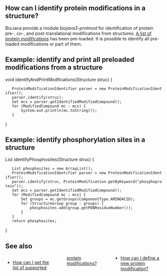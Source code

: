 ==How can I identify protein modifications in a structure?==

BioJava provide a module ''biojava3-protmod'' for identification of protein pre-, co-, and post-translational modifications from structures. [[BioJava:CookBook3:SupportedProtMod|A list of protein modifications]] has been pre-loaded. It is possible to identify all pre-loaded modifications or part of them.

==Example: identify and print all preloaded modifications from a structure==
<java>
void identifyAndPrintModfications(Structure struc) {
    ProteinModificationIdentifier parser = new ProteinModificationIdentifier();
    parser.identify(struc);
    Set<ModifiedCompound> mcs = parser.getIdentifiedModifiedCompound();
    for (ModifiedCompound mc : mcs) {
        System.out.println(mc.toString());
    }
}
</java>

==Example: identify phosphorylation sites in a structure==
<java>
List<PDBResidueNumber> identifyPhosphosites(Structure struc) {
    List<PDBResidueNumber> phosphosites = new ArrayList<Integer>();
    ProteinModificationIdentifier parser = new ProteinModificationIdentifier();
    parser.identify(struc, ProteinModification.getByKeyword("phosphoprotein"));
    Set<ModifiedCompound> mcs = parser.getIdentifiedModifiedCompound();
    for (ModifiedCompound mc : mcs) {
        Set<StructureGroup> groups = mc.getGroups(ComponentType.AMINOACID);
        for (StructureGroup group : groups) {
            phosphosites.add(group.getPDBResidueNumber());
        }
    }
    return phosphosites;
}
</java>

==See also==
<div style="-moz-column-count:3; column-count:3;">
* [[BioJava:CookBook3:SupportedProtMod|How can I get the list of supported protein modifications?]]
* [[BioJava:CookBook3:AddProtMod|How can I define a new protein modification?]]
</div>